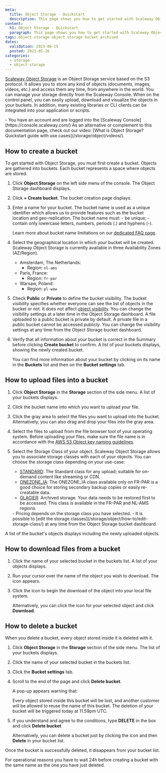 ```yaml
---
meta:
  title: Object Storage - Quickstart
  description: This page shows you how to get started with Scaleway Object Storage.
content:
  h1: Object Storage - Quickstart
  paragraph: This page shows you how to get started with Scaleway Object Storage.
tags: object-storage object storage bucket archived
dates:
  validation: 2023-06-15
  posted: 2021-05-26
categories:
  - storage
  - object-storage
---
```


[Scaleway Object Storage](/storage/object/concepts/#object-storage) is an Object Storage service based on the S3 protocol. It allows you to store any kind of objects (documents, images, videos, etc.) and access them any time, from anywhere in the world. You can manage your storage directly from the Scaleway Console. When on the control panel, you can easily upload, download and visualize the objects in your buckets. In addition, many existing libraries or CLI clients can be integrated into your application or scripts.

<Macro id="iam-requirements" />
 
<Message type="requirement">
  - You have an account and are logged into the [Scaleway Console](https://console.scaleway.com/) 
</Message>

<Message type="tip">
  As an alternative or complement to this documentation page, check out our video: [What is Object Storage? Quickstart guide with use cases](/storage/object/videos/).
</Message>

## How to create a bucket

To get started with Object Storage, you must first create a bucket. Objects are gathered into buckets. Each bucket represents a space where objects are stored.

1. Click **Object Storage** on the left side menu of the console. The Object Storage dashboard displays.
2. Click **+ Create bucket**. The bucket creation page displays.
3. Enter a name for your bucket. The bucket name is used as a unique identifier which allows us to provide features such as the bucket location and geo-replication.
    <Message type="note">
      The bucket name must:
        - be unique; 
        - contain only lowercase letters, numbers, periods (.) and hyphens (-).

      Learn more about bucket name limitations on our [dedicated FAQ page](https://www.scaleway.com/en/faq/is-there-a-limitation-in-the-bucket-name/).

    </Message>
4. Select the geographical location in which your bucket will be created. Scaleway Object Storage is currently available in three Availability Zones (AZ/Region).
    - Amsterdam, The Netherlands: 
      - Region: `nl-ams`
    - Paris, France: 
      - Region: `fr-par`
    - Warsaw, Poland: 
      - Region: `pl-waw`
5. Check **Public** or **Private** to define the bucket visibility. The bucket visibility specifies whether everyone can see the list of objects in the bucket or not. It does not affect [object visibility](/storage/object/concepts/#visibility). You can change the visibility settings at a later time in the Object Storage dashboard.
    <Message type="note">
      A file uploaded to a public bucket is private by default.
      A private file in a public bucket cannot be accessed publicly.
      You can change the visibility settings at any time from the Object Storage bucket dashboard.

    </Message>
6. Verify that all information about your bucket is correct in the Summary before clicking **Create bucket** to confirm. A list of your buckets displays, showing the newly created bucket.

    You can find more information about your bucket by clicking on its name in the **Buckets** list and then on the **Bucket settings** tab.

## How to upload files into a bucket

1. Click **Object Storage** in the **Storage** section of the side menu. A list of your buckets displays.
2. Click the bucket name into which you want to upload your file.
3. Click the gray area to select the files you want to upload into the bucket. Alternatively, you can also drag and drop your files into the gray area. 
4. Select the files to upload from the file browser tool of your operating system.
    <Message type="important">
      Before uploading your files, make sure the file name is in accordance with the [AWS S3 Object key naming guidelines](https://docs.aws.amazon.com/AmazonS3/latest/userguide/object-keys.html#object-key-guidelines).
    </Message>
5. Select the Storage Class of your object. Scaleway Object Storage allows you to associate storage classes with each of your objects. You can choose the storage class depending on your use-case:
    - [STANDARD](/storage/object/concepts/#storage-class): The Standard class for any upload; suitable for on-demand content like streaming or CDN.
    - [ONEZONE_IA](/storage/object/concepts/#storage-class): The ONEZONE_IA class available only on FR-PAR is a good choice for storing secondary backup copies or easily re-creatable data.
    - [GLACIER](/storage/object/concepts/#storage-class): Archived storage. Your data needs to be restored first to be accessed. This class is available in the FR-PAR and NL-AMS regions.

    <Message type="note">
      - Pricing depends on the storage class you have selected. 
      - It is possible to [edit the storage classes](/storage/object/how-to/edit-storage-class/) at any time from the Object Storage bucket dashboard.
    </Message>

A list of the bucket's objects displays including the newly uploaded objects. 

## How to download files from a bucket

1. Click the name of your selected bucket in the buckets list. A list of your objects displays.
2. Run your cursor over the name of the object you wish to download. The <Icon name="download" /> icon appears.
3. Click the icon to begin the download of the object into your local file system. 

    Alternatively, you can click the <Icon name="more" /> icon for your selected object and click **Download**.

## How to delete a bucket

When you delete a bucket, every object stored inside it is deleted with it. 

1. Click **Object Storage** in the **Storage** section of the side menu. The list of your buckets displays. 
2. Click the name of your selected bucket in the buckets list.
3. Click the **Bucket settings** tab. 
4. Scroll to the end of the page and click **Delete bucket**.

    A pop-up appears warning that:

    <Message type="important">
      Every object stored inside this bucket will be lost, and another customer will be allowed to reuse the name of this bucket. The deletion of your bucket will be triggered today at 11.59pm UTC.
    </Message>
5. If you understand and agree to the conditions, type **DELETE** in the box and click **Delete bucket**

    Alternatively, you can delete a bucket just by clicking the <Icon name="more" /> icon and then **Delete** in your bucket list.

Once the bucket is successfully deleted, it disappears from your bucket list. 

<Message type="note">
  For operational reasons you have to wait 24h before creating a bucket with the same name as the one you have just deleted.
</Message>
